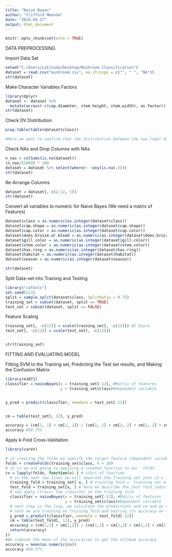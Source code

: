 ---
title: "Naive Bayes"
author: "Clifford Mwenda"
date: "2024-04-27"
output: html_document
---

```{r setup, include=FALSE}
knitr::opts_chunk$set(echo = TRUE)
```



DATA PREPROCESSING

Import Data Set
```{r}
setwd("C:/Users/Latitude/Desktop/Mushroom Classification")
dataset = read.csv("mushroom.csv", na.strings = c("", " ", "NA"))
str(dataset)
```

Make Character Variables Factors
```{r}
library(dplyr)
dataset <- dataset %>%
  mutate(across(-c(cap.diameter, stem.height, stem.width), as.factor))
str(dataset)
```

Check DV Distribution
```{r}
prop.table(table(dataset$class))

#Here we want to confirm that the distribution between the two label data is not too much different. Because imbalanced datasets can lead to imbalanced accuracy.
```

Check NAs and Drop Columns with NAs
```{r}
n_nas = colSums(is.na(dataset))
(n_nas/61069) * 100
dataset = dataset %>% select(where(~ !any(is.na(.))))
str(dataset)
```

Re-Arrange Columns
```{r}
dataset = dataset[, c(2:12, 1)]
str(dataset)
```

Convert all variables to numeric for Naive Bayes (We need a matrix of Features)
```{r}
dataset$class = as.numeric(as.integer(dataset$class))
dataset$cap.shape = as.numeric(as.integer(dataset$cap.shape))
dataset$cap.color = as.numeric(as.integer(dataset$cap.color))
dataset$does.bruise.or.bleed = as.numeric(as.integer(dataset$does.bruise.or.bleed))
dataset$gill.color = as.numeric(as.integer(dataset$gill.color))
dataset$stem.color = as.numeric(as.integer(dataset$stem.color))
dataset$has.ring = as.numeric(as.integer(dataset$has.ring))
dataset$habitat = as.numeric(as.integer(dataset$habitat))
dataset$season = as.numeric(as.integer(dataset$season))

str(dataset)
```

Split Data-set into Training and Testing
```{r}
library("caTools")
set.seed(123)
split = sample.split(dataset$class, SplitRatio = 0.75)
training_set = subset(dataset, split == TRUE)
test_set = subset(dataset, split == FALSE)
```

Feature Scaling
```{r}
training_set[, -c(12)] = scale(training_set[, -c(12)]) #Z Score
test_set[, -c(12)] = scale(test_set[, -c(12)])


str(training_set)
```




FITTING AND EVALUATING MODEL

Fitting SVM to the Training set, Predicting the Test set results, and Making the Confusion Matrix
```{r}
library(e1071)
classifier = naiveBayes(x = training_set[-12], #Matrix of features
                        y = training_set$class)#Dependent variable


y_pred = predict(classifier, newdata = test_set[-12])


cm = table(test_set[, 12], y_pred)

accuracy = (cm[1, 1] + cm[2, 2]) / (cm[1, 1] + cm[2, 2] + cm[1, 2] + cm[2, 1])
accuracy #58.75%
```

Apply k-Fold Cross-Validation
```{r}
library(caret)

# in creating the folds we specify the target feature (dependent variable) and # of folds
folds = createFolds(training_set$class, k = 10)
# in cv we are going to applying a created function to our 'folds'
cv = lapply(folds, function(x) { # start of function
  # in the next two lines we will separate the Training set into it's 10 pieces
  training_fold = training_set[-x, ] # training fold =  training set minus (-) it's sub test fold
  test_fold = training_set[x, ] # here we describe the test fold individually
  # now apply (train) the classifer on the training_fold
  classifier = naiveBayes(x = training_set[-12], #Matrix of features
                          y = training_set$class)#Dependent variable
  # next step in the loop, we calculate the predictions and cm and we equate the accuracy
  # note we are training on training_fold and testing its accuracy on the test_fold
  y_pred = predict(classifier, newdata = test_fold[-12])
  cm = table(test_fold[, 12], y_pred)
  accuracy = (cm[1,1] + cm[2,2]) / (cm[1,1] + cm[2,2] + cm[1,2] + cm[2,1])
  return(accuracy)
})
#We compute the mean of the accuracies to get the ultimum accuracy
accuracy = mean(as.numeric(cv))
accuracy #58.57%
```

